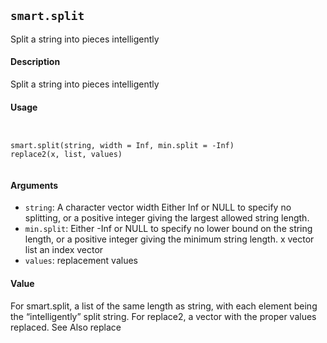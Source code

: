 

## ``smart.split``
Split a string into pieces intelligently

#### Description

Split a string into pieces intelligently

#### Usage
<pre><code>

smart.split(string, width = Inf, min.split = -Inf)
replace2(x, list, values)

</code></pre>
#### Arguments

* ``string``:  A character vector 
width Either Inf or NULL to specify no splitting, or a positive integer giving the largest
allowed string length.
* ``min.split``:   Either -Inf or NULL to specify no lower bound on the string length, or a positive integer giving the minimum string length.
x vector
list an index vector
* ``values``: replacement values

#### Value

For smart.split, a list of the same length as string, with each element being the "intelligently"
split string.
For replace2, a vector with the proper values replaced.
See Also
replace








